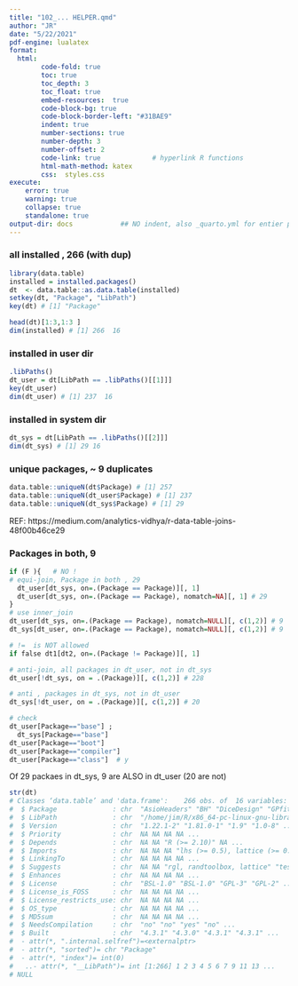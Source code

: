 ```yaml
---
title: "102_... HELPER.qmd"  
author: "JR"  
date: "5/22/2021"  
pdf-engine: lualatex  
format:   
  html:  
        code-fold: true
        toc: true 
        toc_depth: 3
        toc_float: true
        embed-resources:  true
        code-block-bg: true
        code-block-border-left: "#31BAE9"       
        indent: true
        number-sections: true
        number-depth: 3
        number-offset: 2
        code-link: true             # hyperlink R functions
        html-math-method: katex
        css:  styles.css
execute:
    error: true 
    warning: true
    collapse: true 
    standalone: true
output-dir: docs            ## NO indent, also _quarto.yml for entier project
---
```


### all installed , 266 (with dup)
```r
library(data.table)
installed = installed.packages()
dt  <- data.table::as.data.table(installed)
setkey(dt, "Package", "LibPath")
key(dt) # [1] "Package"

head(dt)[1:3,1:3 ]
dim(installed) # [1] 266  16
```

### installed in user dir
```r
.libPaths()
dt_user = dt[LibPath == .libPaths()[[1]]]
key(dt_user)
dim(dt_user) # [1] 237  16

```
### installed in system dir
```r
dt_sys = dt[LibPath == .libPaths()[[2]]]
dim(dt_sys) # [1] 29 16
```

### unique packages, ~ 9 duplicates
```r
data.table::uniqueN(dt$Package) # [1] 257
data.table::uniqueN(dt_user$Package) # [1] 237
data.table::uniqueN(dt_sys$Package) # [1] 29
```


REF: https://medium.com/analytics-vidhya/r-data-table-joins-48f00b46ce29

### Packages in both, 9
```r
if (F ){   # NO !
# equi-join, Package in both , 29  
  dt_user[dt_sys, on=.(Package == Package)][, 1]
  dt_user[dt_sys, on=.(Package == Package), nomatch=NA][, 1] # 29
}
# use inner_join
dt_user[dt_sys, on=.(Package == Package), nomatch=NULL][, c(1,2)] # 9
dt_sys[dt_user, on=.(Package == Package), nomatch=NULL][, c(1,2)] # 9

# !=  is NOT allowed
if false dt1[dt2, on=.(Package != Package)][, 1]

# anti-join, all packages in dt_user, not in dt_sys
dt_user[!dt_sys, on = .(Package)][, c(1,2)] # 228

# anti , packages in dt_sys, not in dt_user
dt_sys[!dt_user, on = .(Package)][, c(1,2)] # 20

# check
dt_user[Package=="base"] ; 
  dt_sys[Package=="base"]
dt_user[Package=="boot"]
dt_user[Package=="compiler"]
dt_user[Package=="class"]  # y
```

Of 29 packaes in dt_sys, 9 are ALSO in dt_user (20 are not)

```r
str(dt)
# Classes ‘data.table’ and 'data.frame':	266 obs. of  16 variables:
#  $ Package              : chr  "AsioHeaders" "BH" "DiceDesign" "GPfit" ...
#  $ LibPath              : chr  "/home/jim/R/x86_64-pc-linux-gnu-library/4.3" "/home/jim/R/x86_64-pc-linux-gnu-library/4.3" "/home/jim/R/x86_64-pc-linux-gnu-library/4.3" "/home/jim/R/x86_64-pc-linux-gnu-library/4.3" ...
#  $ Version              : chr  "1.22.1-2" "1.81.0-1" "1.9" "1.0-8" ...
#  $ Priority             : chr  NA NA NA NA ...
#  $ Depends              : chr  NA NA "R (>= 2.10)" NA ...
#  $ Imports              : chr  NA NA NA "lhs (>= 0.5), lattice (>= 0.18-8)" ...
#  $ LinkingTo            : chr  NA NA NA NA ...
#  $ Suggests             : chr  NA NA "rgl, randtoolbox, lattice" "testthat" ...
#  $ Enhances             : chr  NA NA NA NA ...
#  $ License              : chr  "BSL-1.0" "BSL-1.0" "GPL-3" "GPL-2" ...
#  $ License_is_FOSS      : chr  NA NA NA NA ...
#  $ License_restricts_use: chr  NA NA NA NA ...
#  $ OS_type              : chr  NA NA NA NA ...
#  $ MD5sum               : chr  NA NA NA NA ...
#  $ NeedsCompilation     : chr  "no" "no" "yes" "no" ...
#  $ Built                : chr  "4.3.1" "4.3.0" "4.3.1" "4.3.1" ...
#  - attr(*, ".internal.selfref")=<externalptr> 
#  - attr(*, "sorted")= chr "Package"
#  - attr(*, "index")= int(0) 
#   ..- attr(*, "__LibPath")= int [1:266] 1 2 3 4 5 6 7 9 11 13 ...
# NULL
```



